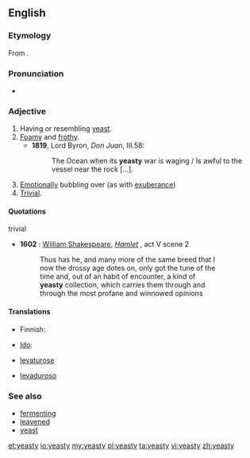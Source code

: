 ==English==
===Etymology===
From {{suffix|yeast|y}}.

===Pronunciation===
* {{rhymes|iːsti}}

===Adjective===
{{en-adj|yeast|ier}}

# Having or resembling [[yeast]].
# [[foamy|Foamy]] and [[frothy]].
#*'''1819''', Lord Byron, ''Don Juan'', III.58:
#*:The Ocean when its '''yeasty''' war is waging / Is awful to the vessel near the rock [...].
# [[emotionally|Emotionally]] bubbling over (as with [[exuberance]])
# [[trivial|Trivial]].

====Quotations====
;trivial
* '''1602''' : [[w:William Shakespeare|William Shakespeare]], ''[[s:Hamlet|Hamlet]]'' , act V scene 2
*: Thus has he, and many more of the same breed that I
*: now the drossy age dotes on, only got the tune of the
*: time and, out of an habit of encounter, a kind of
*: '''yeasty''' collection, which carries them through and
*: through the most profane and winnowed opinions

====Translations====
{{trans-top|having or resembling yeast}}
* Finnish: {{t-|fi|hiivainen}}
{{trans-mid}}
* [[Ido]]: {{t+|io|hefala}}
{{trans-bottom}}

{{trans-top|foamy and frothy}}
{{trans-mid}}
{{trans-bottom}}

{{trans-top|emotionally bubbling over}}
{{trans-mid}}
{{trans-bottom}}

{{trans-top|trivial}}
{{trans-mid}}
{{trans-bottom}}

{{checktrans-top}}
* {{ttbc|ia}} [[levaturose]]
* {{ttbc|es}} [[levaduroso]]
{{trans-bottom}}

===See also===
* [[fermenting]]
* [[leavened]]
* [[yeast]]

[[et:yeasty]]
[[io:yeasty]]
[[my:yeasty]]
[[pl:yeasty]]
[[ta:yeasty]]
[[vi:yeasty]]
[[zh:yeasty]]